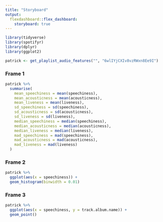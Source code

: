 ```yaml
---
title: "Storyboard"
output: 
  flexdashboard::flex_dashboard:
    storyboard: true
---
```


```r
library(tidyverse)
library(spotifyr)
library(dplyr)
library(ggplot2)
```


```r

patrick <- get_playlist_audio_features("", "6wlIYjCXIv8vzRWxn8Ee9I")

```

### Frame 1

```r
patrick %>%
  summarise(
    mean_speechiness = mean(speechiness),
    mean_acousticness = mean(acousticness),
    mean_liveness = mean(liveness),
    sd_speechiness = sd(speechiness),
    sd_acousticness = sd(acousticness),
    sd_liveness = sd(liveness),
    median_speechiness = median(speechiness),
    median_acousticness = median(acousticness),
    median_liveness = median(liveness),
    mad_speechiness = mad(speechiness),
    mad_acousticness = mad(acousticness),
    mad_liveness = mad(liveness)
  )
```
### Frame 2

```r
patrick %>%
  ggplot(aes(x = speechiness)) +
  geom_histogram(binwidth = 0.01) 

```
### Frame 3

```r
patrick %>%
  ggplot(aes(x = speechiness, y = track.album.name)) +
  geom_point() 

```